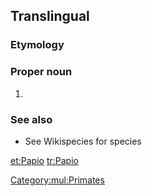 ==Translingual==
{{wikipedia}}
{{wikispecies}}
===Etymology===
{{rfe|lang=mul}}

===Proper noun===
{{mul-proper noun}}

# {{taxon|genus|tribe|Papionini|the [[baboon]]s}}

===See also===
* See Wikispecies for species
[[Category:mul:Primates]]

[[et:Papio]]
[[tr:Papio]]